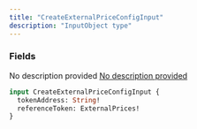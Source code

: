 ```yaml
---
title: "CreateExternalPriceConfigInput"
description: "InputObject type"
---
```


### Fields

<ResponseField name="tokenAddress" type="String!" required>
  No description provided
</ResponseField>

<a href="/api-reference/types/externalprices">
  <ResponseField name="referenceToken" type="ExternalPrices!" required>
    No description provided
  </ResponseField>
</a>


```graphql CreateExternalPriceConfigInput
input CreateExternalPriceConfigInput {
  tokenAddress: String!
  referenceToken: ExternalPrices!
}
```
